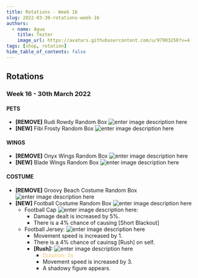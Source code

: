 ```yaml
---
title: Rotations - Week 16
slug: 2022-03-30-rotations-week-16
authors:
  - name: Agua
    title: Tester
    image_url: https://avatars.githubusercontent.com/u/97903250?v=4
tags: [shop, rotation]
hide_table_of_contents: false
---
```




## Rotations

### **Week 16** - **30th March 2022**

#### PETS
- **[REMOVE]** Rudi Rowdy Random Box ![enter image description here](https://nosapki.nostale.club/images/Ikona/2572.png)
- **[NEW]** Fibi Frosty Random Box ![enter image description here](https://nosapki.nostale.club/images/Ikona/2564.png)

#### WINGS
- **[REMOVE]** Onyx Wings Random Box ![enter image description here](https://nosapki.nostale.club/images/Ikona/2731.png)
- **[NEW]** Blade Wings Random Box ![enter image description here](https://nosapki.nostale.club/images/Ikona/4324.png)

#### COSTUME
- **[REMOVE]** Groovy Beach Costume Random Box ![enter image description here](https://nosapki.nostale.club/images/Ikona/2885.png)
- **[NEW]** Football Costume Random Box ![enter image description here](https://nosapki.nostale.club/images/Ikona/2653.png)
  - Football Cap ![enter image description here](https://nosapki.nostale.club/images/Ikona/2652.png):
    - <BCard>Damage dealt is increased by 5%.</BCard>
    - <BCard>There is a 4% chance of causing [Short Blackout]</BCard>
  - Football Jersey: ![enter image description here](https://nosapki.nostale.club/images/Ikona/2653.png)
    - <BCard>Movement speed is increased by 1.</BCard>
    - <BCard>There is a 4% chance of cauinsg [Rush] on self.</BCard>
    - **[Rush]:** ![enter image description here](https://imageshack.com/i/pnAJWAhYj)
      - <font color="#f5c478">Duration: 3s</font>
      - <BCard>Movement speed is increased by 3.</BCard>
      - <BCard>A shadowy figure appears.</BCard>